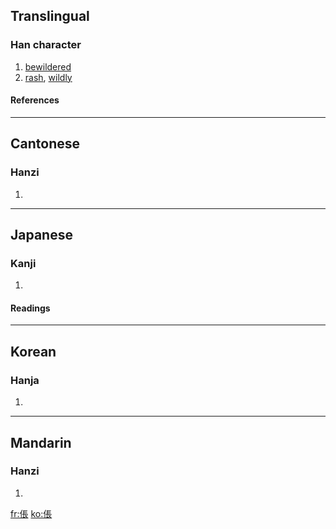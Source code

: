 {{see|伥}}

==Translingual==
===Han character===
{{Han char|rn=9|rad=人|as=08|sn=10|four=2123<sub>2</sub>|canj=人尸一女 (OSMV)}}
# [[bewildered]]
# [[rash]], [[wildly]]
====References====
{{Han ref|kx=0106.270|dkj=00742|dj=0227.100|hdz=10170.040|uh=5000|ud=20480|bh=ADCE|bd=44494}}
----
==Cantonese==
===Hanzi===
{{yue-hanzi|jyut=|y=cheung1, jaang1}}
# {{defn|Cantonese}}
----
==Japanese==
===Kanji===
{{ja-kanji|grade=|rs=人08}}
# {{defn|Japanese}} 
====Readings====
{{ja-readings|on=[[ちょう]] (chō), [[とう]] (tō), [[じょう]] (jō)|kun=[[くるう]] (kuruu), [[たおれる]] (taoreru)}}
----
==Korean==
===Hanja===
{{ko-hanja|hangeul=창|rv=chang|mr=ch'ang}}
# {{defn|Korean}}
----
==Mandarin==
===Hanzi===
{{cmn-hanzi|sim=伥|pin=[[chāng]] ([[chang1]])|wg=ch'ang<sup>1</sup>}}
# {{defn|Mandarin}}

[[fr:倀]]
[[ko:倀]]